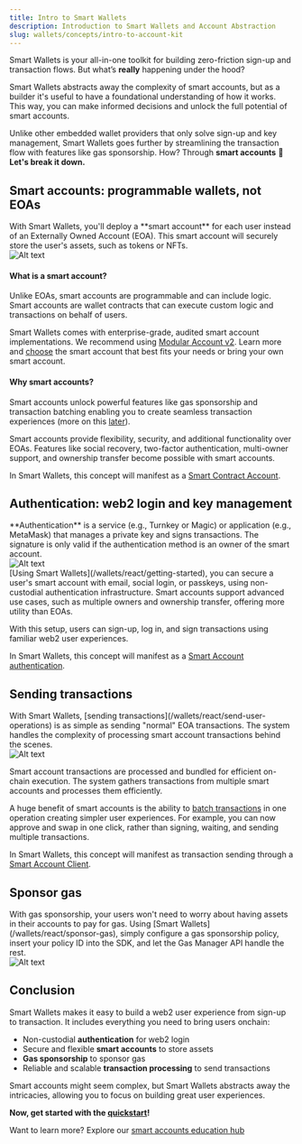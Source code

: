 ```yaml
---
title: Intro to Smart Wallets
description: Introduction to Smart Wallets and Account Abstraction
slug: wallets/concepts/intro-to-account-kit
---
```


Smart Wallets is your all-in-one toolkit for building zero-friction sign-up and transaction flows. But what’s **really** happening under the hood?

Smart Wallets abstracts away the complexity of smart accounts, but as a builder it's useful to have a foundational understanding of how it works. This way, you can make informed decisions and unlock the full potential of smart accounts.

Unlike other embedded wallet providers that only solve sign-up and key management, Smart Wallets goes further by streamlining the transaction flow with features like gas sponsorship. How? Through **smart accounts** 🚀 **Let's break it down.**

## Smart accounts: programmable wallets, not EOAs

<div style={{ display: "flex", flexWrap: "wrap", alignItems: "flex-start" }}>
  <div style={{ flex: "1", marginRight: "10px" }}>
    With Smart Wallets, you'll deploy a **smart account** for each user instead
    of an Externally Owned Account (EOA). This smart account will securely store
    the user's assets, such as tokens or NFTs.
  </div>
  <div style={{ flex: "0 0 30%" }}>
    <img
      src="/images/wallets/smartaccount.png"
      alt="Alt text"
      style={{ width: "100%" }}
    />
  </div>
</div>

#### What is a smart account?

Unlike EOAs, smart accounts are programmable and can include logic. Smart accounts are wallet contracts that can execute custom logic and transactions on behalf of users.

Smart Wallets comes with enterprise-grade, audited smart account implementations. We recommend using [Modular Account v2](/wallets/smart-contracts/modular-account-v2/overview). Learn more and [choose](/wallets/smart-contracts/choosing-a-smart-account) the smart account that best fits your needs or bring your own smart account.

#### Why smart accounts?

Smart accounts unlock powerful features like gas sponsorship and transaction batching enabling you to create seamless transaction experiences (more on this [later](#sponsor-gas)).

Smart accounts provide flexibility, security, and additional functionality over EOAs. Features like social recovery, two-factor authentication, multi-owner support, and ownership transfer become possible with smart accounts.

In Smart Wallets, this concept will manifest as a [Smart Contract Account](/wallets/resources/types#smartcontractaccount).

## Authentication: web2 login and key management

<div style={{ display: "flex", flexWrap: "wrap", alignItems: "flex-start" }}>
  <div style={{ flex: "1", marginRight: "10px" }}>
    **Authentication** is a service (e.g., Turnkey or Magic) or application (e.g., MetaMask) that manages a private key and signs transactions. The signature is only valid if the authentication method is an owner of the smart account.

</div>
  <div style={{ flex: "0 0 30%" }}>
    <img
      src="/images/wallets/smartaccount-signer.png"
      alt="Alt text"
      style={{ width: "100%" }}
    />
  </div>
</div>
[Using Smart Wallets](/wallets/react/getting-started), you can secure a user's smart account with email, social login, or passkeys, using non-custodial authentication infrastructure. Smart accounts support advanced use cases, such as multiple owners and ownership transfer, offering more utility than EOAs.

With this setup, users can sign-up, log in, and sign transactions using familiar web2 user experiences.

In Smart Wallets, this concept will manifest as a [Smart Account authentication](/wallets/concepts/smart-account-signer).

## Sending transactions

<div style={{ display: "flex", flexWrap: "wrap", alignItems: "flex-start" }}>
  <div style={{ flex: "1", marginRight: "10px" }}>
With Smart Wallets, [sending transactions](/wallets/react/send-user-operations) is as simple as sending "normal" EOA transactions. The system handles the complexity of processing smart account transactions behind the scenes.

</div>
  <div style={{ flex: "0 0 30%" }}>
    <img
      src="/images/wallets/smartaccount-signer-bundler.png"
      alt="Alt text"
      style={{ width: "100%" }}
    />
  </div>
</div>

Smart account transactions are processed and bundled for efficient on-chain execution. The system gathers transactions from multiple smart accounts and processes them efficiently.

A huge benefit of smart accounts is the ability to [batch transactions](/wallets/react/send-user-operations#batch-user-operation) in one operation creating simpler user experiences. For example, you can now approve and swap in one click, rather than signing, waiting, and sending multiple transactions.

In Smart Wallets, this concept will manifest as transaction sending through a [Smart Account Client](/wallets/concepts/smart-account-client).

## Sponsor gas

<div style={{ display: "flex", flexWrap: "wrap", alignItems: "flex-start" }}>
  <div style={{ flex: "1", marginRight: "10px" }}>
With gas sponsorship, your users won't need to worry about having assets in their accounts to pay for gas. Using [Smart Wallets](/wallets/react/sponsor-gas), simply configure a gas sponsorship policy, insert your policy ID into the SDK, and let the Gas Manager API handle the rest.

</div>
  <div style={{ flex: "0 0 30%" }}>
    <img
      src="/images/wallets/smartaccount-signer-bundler-paymaster.png"
      alt="Alt text"
      style={{ width: "100%" }}
    />
  </div>
</div>

## Conclusion

Smart Wallets makes it easy to build a web2 user experience from sign-up to transaction. It includes everything you need to bring users onchain:

- Non-custodial **authentication** for web2 login
- Secure and flexible **smart accounts** to store assets
- **Gas sponsorship** to sponsor gas
- Reliable and scalable **transaction processing** to send transactions

Smart accounts might seem complex, but Smart Wallets abstracts away the intricacies, allowing you to focus on building great user experiences.

**Now, get started with the [quickstart](/wallets/react/quickstart)!**

Want to learn more? Explore our [smart accounts education hub](https://www.alchemy.com/learn/account-abstraction)
